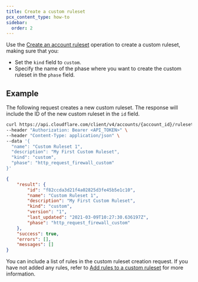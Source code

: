 ```yaml
---
title: Create a custom ruleset
pcx_content_type: how-to
sidebar:
  order: 2
---
```


Use the [Create an account ruleset](/api/operations/createAccountRuleset) operation to create a custom ruleset, making sure that you:

- Set the `kind` field to `custom`.
- Specify the name of the phase where you want to create the custom ruleset in the `phase` field.

## Example

The following request creates a new custom ruleset. The response will include the ID of the new custom ruleset in the `id` field.

```bash
curl https://api.cloudflare.com/client/v4/accounts/{account_id}/rulesets \
--header "Authorization: Bearer <API_TOKEN>" \
--header "Content-Type: application/json" \
--data '{
  "name": "Custom Ruleset 1",
  "description": "My First Custom Ruleset",
  "kind": "custom",
  "phase": "http_request_firewall_custom"
}'
```

```json output
{
	"result": {
		"id": "f82ccda3d21f4a02825d3fe45b5e1c10",
		"name": "Custom Ruleset 1",
		"description": "My First Custom Ruleset",
		"kind": "custom",
		"version": "1",
		"last_updated": "2021-03-09T10:27:30.636197Z",
		"phase": "http_request_firewall_custom"
	},
	"success": true,
	"errors": [],
	"messages": []
}
```

You can include a list of rules in the custom ruleset creation request. If you have not added any rules, refer to [Add rules to a custom ruleset](/ruleset-engine/custom-rulesets/add-rules-ruleset/) for more information.
